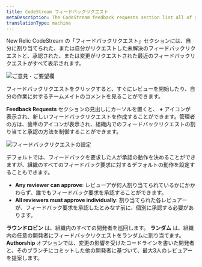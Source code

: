 ```yaml
---
title: CodeStream フィードバックリクエスト
metaDescription: The CodeStream feedback requests section list all of your open feedback requests.
translationType: machine
---
```


New Relic CodeStream の「フィードバックリクエスト」セクションには、自分に割り当てられた、または自分がリクエストした未解決のフィードバックリクエストと、承認された、または変更がリクエストされた最近のフィードバックリクエストがすべて表示されます。

![ご意見・ご要望欄](/images/FRSection1.png)

フィードバックリクエストをクリックすると、すぐにレビューを開始したり、自分の作業に対するチームメイトのコメントを見ることができます。

**Feedback Requests** セクションの見出しにカーソルを置くと、 **+** アイコンが表示され、新しいフィードバックリクエストを作成することができます。管理者の方は、歯車のアイコンが表示され、組織内でのフィードバックリクエストの割り当てと承認の方法を制御することができます。

![フィードバックリクエストの設定](/images/FRTeamSettings.png)

デフォルトでは、フィードバックを要求した人が承認の動作を決めることができますが、組織のすべてのフィードバック要求に対するデフォルトの動作を設定することもできます。

* **Any reviewer can approve**: レビューアが何人割り当てられているかにかかわらず、誰でもフィードバック要求を承認することができます。
* **All reviewers must approve individually**: 割り当てられた各レビュアーが、フィードバック要求を承認したとみなす前に、個別に承認する必要があります。

**ラウンドロビン** は、組織内のすべての開発者を巡回します。 **ランダム** は、組織内の任意の開発者にフィードバックリクエストをランダムに割り当てます。 **Authorship** オプションでは、変更の影響を受けたコードラインを書いた開発者と、そのブランチにコミットした他の開発者に基づいて、最大3人のレビュアーを提案します。